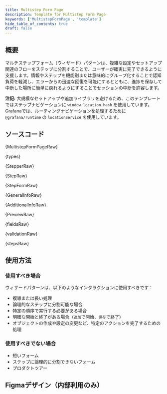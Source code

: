 ```yaml
---
title: Multistep Form Page
description: Template for Multistep Form Page
keywords: ['MultistepFormPage', 'template']
hide_table_of_contents: true
draft: false
---
```




## 概要

マルチステップフォーム（ウィザード）パターンは、複雑な設定やセットアップ関連のフローをステップに分割することで、ユーザーが確実に完了できるように支援します。情報やステップを機能別または意味的にグループ化することで認知負荷を軽減し、エラーからの迅速な回復を可能にするとともに、進捗を保存して中断した場所に簡単に戻れるようにすることでセッションの中断を許容します。

**注記:** 大規模なセットアップや追加ライブラリを避けるため、このテンプレートではステップナビゲーションに `window.location.hash` を使用しています。Grafanaでは、ルーティングナビゲーションを処理するために `@grafana/runtime` の `locationService` を使用しています。

<Page title="Feature name" subTitle="Further description of the feature and links to docs." height={700}>
  <DataProvider>
    <MultistepFormPage />
  </DataProvider>
</Page>

## ソースコード

<CodeCollapse label="MultistepFormPage.tsx" isOpen>
  {MultistepFormPageRaw}
</CodeCollapse>

<CodeCollapse label="types.ts">{types}</CodeCollapse>

<CodeCollapse label="Stepper.tsx">{StepperRaw}</CodeCollapse>

<CodeCollapse label="Step.tsx">{StepRaw}</CodeCollapse>

<CodeCollapse label="StepForm.tsx">{StepFormRaw}</CodeCollapse>

<CodeCollapse label="GeneralInfo.tsx">{GeneralInfoRaw}</CodeCollapse>

<CodeCollapse label="AdditionalInfo.tsx">{AdditionalInfoRaw}</CodeCollapse>

<CodeCollapse label="Preview.tsx">{PreviewRaw}</CodeCollapse>

<CodeCollapse label="fields.ts">{fieldsRaw}</CodeCollapse>

<CodeCollapse label="validation.ts">{validationRaw}</CodeCollapse>

<CodeCollapse label="steps.ts">{stepsRaw}</CodeCollapse>

## 使用方法

### 使用すべき場合

ウィザードパターンは、以下のようなインタラクションに使用すべきです：

- 複雑または長い処理
- 論理的なステップに分割可能な場合
- 特定の順序で実行する必要がある場合
- 明確な開始と終了がある場合（`追加`で開始、`保存`で終了）
- オブジェクトの作成や設定の変更など、特定のアクションを完了するための処理

### 使用すべきでない場合

- 短いフォーム
- ステップに論理的に分割できないフォーム
- プロダクトツアー

## Figmaデザイン（内部利用のみ）

[//]: # 'Figma内の該当デザインへのリンク'